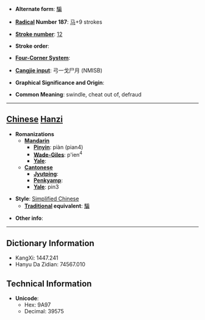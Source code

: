 * '''Alternate form''': [[騙]]

* '''[[Wiktionary:Chinese radical index| Radical]] Number 187''': [[Wiktionary:Chinese radical index 马|马]]+9 strokes

* '''[[Wiktionary:Chinese total strokes index|Stroke number]]''': [[Wiktionary:Chinese total strokes index 12|12]]

* '''Stroke order''': 

* '''[[Wiktionary:Chinese four corner index|Four-Corner System]]''': 

* '''[[Wiktionary:Chinese Cangjie index|Cangjie input]]''': 弓一戈尸月 (NMISB)

* '''Graphical Significance and Origin''': 

* '''Common Meaning''': swindle, cheat out of, defraud

----

== [[Chinese]] [[Hanzi]] ==

* '''Romanizations'''
** '''[[Mandarin]]'''
*** '''[[Pinyin]]''': piàn (pian4)
*** '''[[Wade-Giles]]''': p'ien<sup>4</sup>
*** '''[[Yale]]''': 
** '''[[Cantonese]]'''
*** '''[[Jyutping]]''':
*** '''[[Penkyamp]]''': 
*** '''[[Yale]]''': pin3

* '''Style''': [[Simplified Chinese]] 
** '''[[Traditional Chinese|Traditional]] equivalent''': [[騙]]

* '''Other info''': 

----

== Dictionary Information ==

* KangXi: 1447.241
* Hanyu Da Zidian: 74567.010

== Technical Information ==

* '''Unicode''':
** Hex: 9A97
** Decimal: 39575